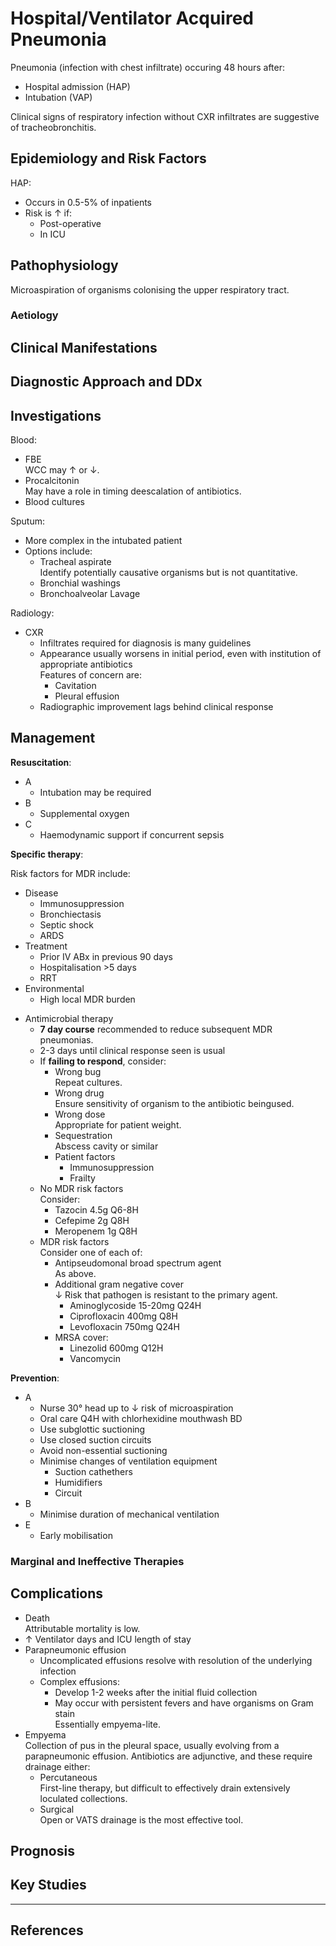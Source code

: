 # Hospital/Ventilator Acquired Pneumonia

Pneumonia (infection with chest infiltrate) occuring 48 hours after:

* Hospital admission (HAP)
* Intubation (VAP)

:::column-margin
Clinical signs of respiratory infection without CXR infiltrates are suggestive of tracheobronchitis.
:::

## Epidemiology and Risk Factors

HAP:

* Occurs in 0.5-5% of inpatients
* Risk is ↑ if:
    * Post-operative
    * In ICU


## Pathophysiology

Microaspiration of organisms colonising the upper respiratory tract.

### Aetiology

## Clinical Manifestations

## Diagnostic Approach and DDx

## Investigations

Blood:

* FBE\
WCC may ↑ or ↓.
* Procalcitonin\
May have a role in timing deescalation of antibiotics.
* Blood cultures

Sputum:

* More complex in the intubated patient
* Options include:
    * Tracheal aspirate\
    Identify potentially causative organisms but is not quantitative.
    * Bronchial washings
    * Bronchoalveolar Lavage


Radiology:

* CXR\
    * Infiltrates required for diagnosis is many guidelines
    * Appearance usually worsens in initial period, even with institution of appropriate antibiotics\
    Features of concern are:
        * Cavitation
        * Pleural effusion
    * Radiographic improvement lags behind clinical response

## Management

**Resuscitation**:\

* A
    * Intubation may be required
* B
    * Supplemental oxygen
* C
    * Haemodynamic support if concurrent sepsis 


**Specific therapy**:

:::column-margin

Risk factors for MDR include:

* Disease
    * Immunosuppression
    * Bronchiectasis
    * Septic shock
    * ARDS
* Treatment
    * Prior IV ABx in previous 90 days
    * Hospitalisation >5 days
    * RRT
* Environmental
    * High local MDR burden 
:::

* Antimicrobial therapy\
    * **7 day course** recommended to reduce subsequent MDR pneumonias.
    * 2-3 days until clinical response seen is usual
    * If **failing to respond**, consider:
        * Wrong bug\
        Repeat cultures.
        * Wrong drug\
        Ensure sensitivity of organism to the antibiotic beingused.
        * Wrong dose\
        Appropriate for patient weight.
        * Sequestration\
        Abscess cavity or similar
        * Patient factors
            * Immunosuppression
            * Frailty
    * No MDR risk factors\
    Consider:
        * Tazocin 4.5g Q6-8H
        * Cefepime 2g Q8H
        * Meropenem 1g Q8H
    * MDR risk factors\
    Consider one of each of:
        * Antipseudomonal broad spectrum agent\
        As above.
        * Additional gram negative cover\
        ↓ Risk that pathogen is resistant to the primary agent.
            * Aminoglycoside 15-20mg Q24H
            * Ciprofloxacin 400mg Q8H
            * Levofloxacin 750mg Q24H
        * MRSA cover:
            * Linezolid 600mg Q12H
            * Vancomycin 
              

**Prevention**:

* A
    * Nurse 30° head up to ↓ risk of microaspiration
    * Oral care Q4H with chlorhexidine mouthwash BD
    * Use subglottic suctioning
    * Use closed suction circuits
    * Avoid non-essential suctioning
    * Minimise changes of ventilation equipment
        * Suction cathethers
        * Humidifiers
        * Circuit
* B
    * Minimise duration of mechanical ventilation
* E
    * Early mobilisation 

### Marginal and Ineffective Therapies


## Complications

* Death\
Attributable mortality is low.
* ↑ Ventilator days and ICU length of stay
* Parapneumonic effusion
    * Uncomplicated effusions resolve with resolution of the underlying infection
    * Complex effusions:
        * Develop 1-2 weeks after the initial fluid collection
        * May occur with persistent fevers and have organisms on Gram stain\
        Essentially empyema-lite.
* Empyema\
Collection of pus in the pleural space, usually evolving from a parapneumonic effusion. Antibiotics are adjunctive, and these require drainage either:
    * Percutaneous\
    First-line therapy, but difficult to effectively drain extensively loculated collections.
    * Surgical\
    Open or VATS drainage is the most effective tool.

## Prognosis

## Key Studies


---

## References